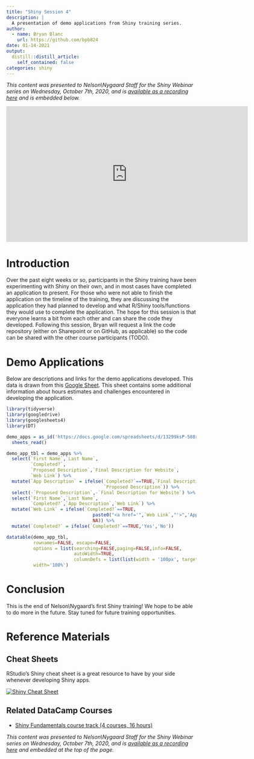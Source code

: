 ```yaml
---
title: "Shiny Session 4"
description: |
  A presentation of demo applications from Shiny training series. 
author:
  - name: Bryan Blanc
    url: https://github.com/bpb824
date: 01-14-2021
output:
  distill::distill_article:
    self_contained: false
categories: shiny
---
```


*This content was presented to Nelson\\Nygaard Staff for the Shiny Webinar series on Wednesday, October 7th, 2020, and is [available as a recording here](https://web.microsoftstream.com/video/a0ef1f1d-fec8-47c9-b7da-17466d82e21a) and is embedded below.*

<p align="center">

<iframe width="640" height="360" src="https://web.microsoftstream.com/video/a0ef1f1d-fec8-47c9-b7da-17466d82e21a?autoplay=false&amp;showinfo=true" allowfullscreen style="border:none;">

</iframe>

</p>

# Introduction

Over the past eight weeks or so, participants in the Shiny training have been experimenting with Shiny on their own, and in most cases have completed an application to present. For those who were not able to finish the application on the timeline of the training, they are discussing the application they had planned to develop and what R/Shiny tools/functions they would use to complete the application. The hope for this session is that everyone learns a bit from each other and can share the code they developed. Following this session, Bryan will request a link the code repository (either on Sharepoint or on GitHub, as applicable) so the code can be shared with the other course participants (TODO).

# Demo Applications

Below are descriptions and links for the demo applications developed. This data is drawn from this [Google Sheet](https://docs.google.com/spreadsheets/d/13299ksP-588xCqw-Bu0RO7IDk9gFEfoKvcbAgZNlTcg/edit?usp=sharing). This sheet contains some additional information about hours estimates and challenges encountered in developing the application.

```r
library(tidyverse)
library(googledrive)
library(googlesheets4)
library(DT)

demo_apps = as_id('https://docs.google.com/spreadsheets/d/13299ksP-588xCqw-Bu0RO7IDk9gFEfoKvcbAgZNlTcg/edit#gid=0') %>%
  sheets_read() 

demo_app_tbl = demo_apps %>%
  select(`First Name`,`Last Name`,
         `Completed?`,
         `Proposed Description`,`Final Description for Website`,
         `Web Link`) %>%
  mutate(`App Description` = ifelse(`Completed?`==TRUE,`Final Description for Website`,
                                    `Proposed Description`)) %>%
  select(-`Proposed Description`,-`Final Description for Website`) %>%
  select(`First Name`,`Last Name`,
         `Completed?`,`App Description`,`Web Link`) %>%
  mutate(`Web Link` = ifelse(`Completed?`==TRUE,
                                paste0("<a href='",`Web Link`,"'>",'App Link',"</a>"),
                                NA)) %>%
  mutate(`Completed?` = ifelse(`Completed?`==TRUE,'Yes','No'))

datatable(demo_app_tbl,
          rownames=FALSE, escape=FALSE,
          options = list(searching=FALSE,paging=FALSE,info=FALSE,
                         autoWidth=TRUE,
                         columnDefs = list(list(width = '100px', targets = c(4)))),
          width='100%')

```

# Conclusion

This is the end of Nelson\\Nygaard's first Shiny training! We hope to be able to do more in the future. Stay tuned for future training opportunities.

# Reference Materials

## Cheat Sheets

RStudio's Shiny cheat sheet is a great resource to have by your side whenever developing Shiny apps.

[![Shiny Cheat Sheet](graphics/shiny.png)](https://github.com/rstudio/cheatsheets/raw/master/shiny.pdf)

## Related DataCamp Courses

-   [Shiny Fundamentals course track (4 courses, 16 hours)](https://www.datacamp.com/tracks/shiny-fundamentals-with-r)

*This content was presented to Nelson\\Nygaard Staff for the Shiny Webinar series on Wednesday, October 7th, 2020, and is [available as a recording here](https://web.microsoftstream.com/video/a0ef1f1d-fec8-47c9-b7da-17466d82e21a) and embedded at the top of the page.*
